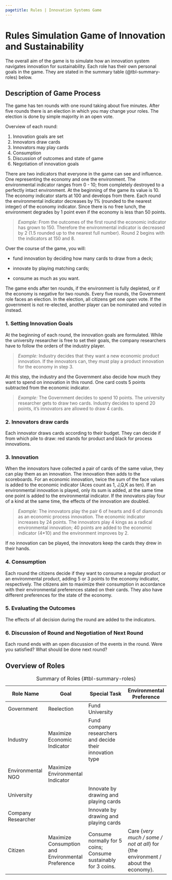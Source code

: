 ```yaml
---
pagetitle: Rules | Innovation Systems Game
---
```


# Rules Simulation Game of Innovation and Sustainability {.unnumbered}

The overall aim of the game is to simulate how an innovation system navigates innovation for sustainability.
Each role has their own personal goals in the game.
They are stated in the summary table (@tbl-summary-roles) below.

## Description of Game Process 

The game has ten rounds with one round taking about five minutes.
After five rounds there is an election in which you may change your roles.
The election is done by simple majority in an open vote.

Overview of each round:

1. Innovation goals are set
2. Innovators draw cards
3. Innovators may play cards
4. Consumption
5. Discussion of outcomes and state of game
6. Negotiation of innovation goals

There are two indicators that everyone in the game can see and influence.
One representing the economy and one the environment.
The environmental indicator ranges from 0 - 10; from completely destroyed to a perfectly intact environment.
At the beginning of the game its value is 10.
The economy indicator starts at 100 and develops from there.
Each round the environmental indicator decreases by 1% (rounded to the nearest integer) of the economy indicator.
Since there is no free lunch, the environment degrades by 1 point even if the economy is less than 50 points.

> _Example:_ From the outcomes of the first round the economic indicator has grown to 150.
Therefore the environmental indicator is decreased by 2 (1.5 rounded up to the nearest full number). Round 2 begins with the indicators at 150 and 8.

Over the course of the game, you will:

- fund innovation by deciding how many cards to draw from a deck;

- innovate by playing matching cards;

- consume as much as you want.

The game ends after ten rounds, if the environment is fully depleted, or if the economy is negative for two rounds.
Every five rounds, the Government role faces an election.
In the election, all citizens get one open vote.
If the government is not re-elected, another player can be nominated and voted in instead.

### 1. Setting Innovation Goals 

At the beginning of each round, the innovation goals are formulated.
While the university researcher is free to set their goals, the company researchers have to follow the orders of the industry player.

> _Example:_ Industry decides that they want a new economic product innovation. If the innovators can, they must play a product innovation for the economy in step 3.

At this step, the industry and the Government also decide how much they want to spend on innovation in this round.
One card costs 5 points subtracted from the economic indicator.

> _Example:_ The Government decides to spend 10 points. The university researcher gets to draw two cards. Industry decides to spend 20 points, it's innovators are allowed to draw 4 cards.

### 2. Innovators draw cards 

Each innovator draws cards according to their budget.
They can decide if from which pile to draw: red stands for product and black for process innovations.

### 3. Innovation 

When the innovators have collected a pair of cards of the same value, they can play them as an innovation.
The innovation then adds to the scoreboards.
For an economic innovation, twice the sum of the face values is added to the economic indicator (Aces count as 1, J,Q,K as ten).
If an environmental innovation is played, only its sum is added, at the same time one point is added to the environmental indicator.
If the innovators play four of a kind at the same time, the effects of the innovation are doubled.

> _Example:_ The innovators play the pair 6 of hearts and 6 of diamonds as an economic process innovation.
The economic indicator increases by 24 points.
The innovators play 4 kings as a radical environmental innovation; 40 points are added to the economic indicator (4*10) and the environment improves by 2.

If no innovation can be played, the innovators keep the cards they drew in their hands.

### 4. Consumption 

Each round the citizens decide if they want to consume a regular product or an environmental product, adding 5 or 3 points to the economy indicator, respectively. 
The citizens aim to maximize their consumption in accordance with their environmental preferences stated on their cards.
They also have different preferences for the state of the economy.

### 5. Evaluating the Outcomes 

The effects of all decision during the round are added to the indicators.

### 6. Discussion of Round and Negotiation of Next Round 

Each round ends with an open discussion of the events in the round.
Were you satisfied?
What should be done next round?

## Overview of Roles 

| Role Name | Goal | Special Task | Environmental Preference |
|---|---|---|---|
| Government | Reelection | Fund University |  |
| Industry | Maximize Economic Indicator | Fund company researchers and decide their innovation type |  |
| Environmental NGO | Maximize Environmental Indicator |  |  |
| University |  | Innovate by drawing and playing cards |  |
| Company Researcher |  | Innovate by drawing and playing cards |  |
| Citizen | Maximize Consumption and Environmental Preference | Consume normally for 5 coins;<br>Consume sustainably for 3 coins. | Care {_very much / some / not at all_} for {the environment / about the economy}. |
: Summary of Roles {#tbl-summary-roles}


